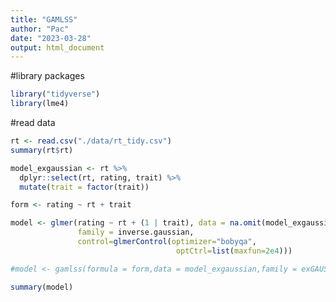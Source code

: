 ```yaml
---
title: "GAMLSS"
author: "Pac"
date: "2023-03-28"
output: html_document
---
```


#library packages
```r
library("tidyverse")
library(lme4)
```

#read data
```r
rt <- read.csv("./data/rt_tidy.csv")
summary(rt$rt)
```

```r
model_exgaussian <- rt %>%
  dplyr::select(rt, rating, trait) %>%
  mutate(trait = factor(trait))

form <- rating ~ rt + trait

model <- glmer(rating ~ rt + (1 | trait), data = na.omit(model_exgaussian),
               family = inverse.gaussian,
               control=glmerControl(optimizer="bobyqa",
                                     optCtrl=list(maxfun=2e4)))

#model <- gamlss(formula = form,data = model_exgaussian,family = exGAUS(),mu.start = 0.5,control = con)

```

```r
summary(model)
```





























